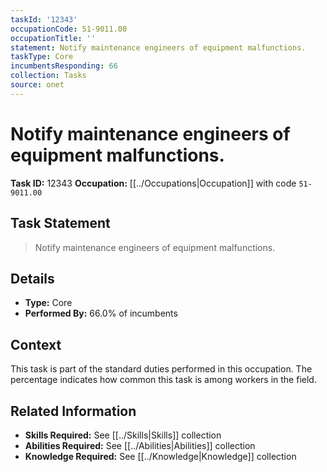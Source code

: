 ```yaml
---
taskId: '12343'
occupationCode: 51-9011.00
occupationTitle: ''
statement: Notify maintenance engineers of equipment malfunctions.
taskType: Core
incumbentsResponding: 66
collection: Tasks
source: onet
---
```

# Notify maintenance engineers of equipment malfunctions.

**Task ID:** 12343
**Occupation:** [[../Occupations|Occupation]] with code `51-9011.00`

## Task Statement

> Notify maintenance engineers of equipment malfunctions.

## Details

- **Type:** Core
- **Performed By:** 66.0% of incumbents

## Context

This task is part of the standard duties performed in this occupation. The percentage indicates how common this task is among workers in the field.

## Related Information

- **Skills Required:** See [[../Skills|Skills]] collection
- **Abilities Required:** See [[../Abilities|Abilities]] collection
- **Knowledge Required:** See [[../Knowledge|Knowledge]] collection
